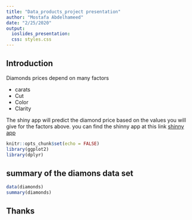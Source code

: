 ---
title: "Data_products_project presentation"
author: "Mostafa Abdelhameed"
date: "2/25/2020"
output:
  ioslides_presentation:
  css: styles.css
---

## Introduction

Diamonds prices depend on many factors

* carats
* Cut
* Color 
* Clarity

The shiny app will predict the diamond price based on the values you will give for the factors above. you can find the shinny app at this link [shinny app](https://mostafaabdelhameed.shinyapps.io/developing_products_project/)


```{r setup, include=FALSE}
knitr::opts_chunk$set(echo = FALSE)
library(ggplot2)
library(dplyr)
```



## summary of the diamons data set

```{r , echo=TRUE, warning=FALSE,message=FALSE}

data(diamonds)
summary(diamonds)

```


## Thanks